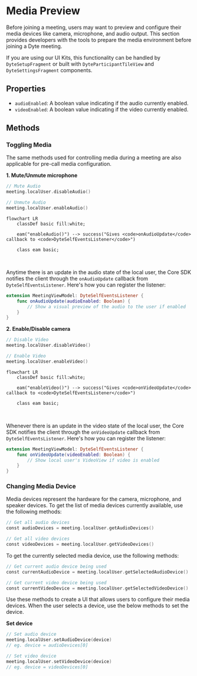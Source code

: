 # Media Preview

Before joining a meeting, users may want to preview and configure their media devices like camera, microphone, and audio output.
This section provides developers with the tools to prepare the media environment before joining a Dyte meeting.

If you are using our UI Kits, this functionality can be handled by `DyteSetupFragment` or built with `DyteParticipantTileView`
and `DyteSettingsFragment` components.

## Properties

- `audioEnabled`: A <span className="tag-orange">boolean</span> value indicating if the audio currently enabled.
- `videoEnabled`: A <span className="tag-orange">boolean</span> value indicating if the video currently enabled.

## Methods

### Toggling Media

The same methods used for controlling media during a meeting are also applicable for pre-call media configuration.

**1. Mute/Unmute microphone**

```swift
// Mute Audio
meeting.localUser.disableAudio()

// Unmute Audio
meeting.localUser.enableAudio()
```

```mermaid
flowchart LR
    classDef basic fill:white;

    eam("enableAudio()") --> success("Gives <code>onAudioUpdate</code> callback to <code>DyteSelfEventsListener</code>")

    class eam basic;
```

<br />

Anytime there is an update in the audio state of the local user, the Core SDK notifies the client through the `onAudioUpdate` callback
from `DyteSelfEventsListener`. Here's how you can register the listener:

```swift
extension MeetingViewModel: DyteSelfEventsListener {
    func onAudioUpdate(audioEnabled: Boolean) {
        // Show a visual preview of the audio to the user if enabled
    }
}
```

**2. Enable/Disable camera**

```swift
// Disable Video
meeting.localUser.disableVideo()

// Enable Video
meeting.localUser.enableVideo()
```

```mermaid
flowchart LR
    classDef basic fill:white;

    eam("enableVideo()") --> success("Gives <code>onVideoUpdate</code> callback to <code>DyteSelfEventsListener</code>")

    class eam basic;
```

<br />

Whenever there is an update in the video state of the local user, the Core SDK notifies the client through the `onVideoUpdate` callback
from `DyteSelfEventsListener`. Here's how you can register the listener:

```swift
extension MeetingViewModel: DyteSelfEventsListener {
    func onVideoUpdate(videoEnabled: Boolean) {
        // Show local user's VideoView if video is enabled
    }
}
```

### Changing Media Device

Media devices represent the hardware for the camera, microphone, and speaker devices. To get the list of media devices currently
available, use the following methods:

```swift
// Get all audio devices
const audioDevices = meeting.localUser.getAudioDevices()

// Get all video devices
const videoDevices = meeting.localUser.getVideoDevices()
```

To get the currently selected media device, use the following methods:

```swift
// Get current audio device being used
const currentAudioDevice = meeting.localUser.getSelectedAudioDevice()

// Get current video device being used
const currentVideoDevice = meeting.localUser.getSelectedVideoDevice()
```

Use these methods to create a UI that allows users to configure their media devices. When the user selects a device, use the below methods to set the device.

**Set device**

```swift
// Set audio device
meeting.localUser.setAudioDevice(device)
// eg. device = audioDevices[0]

// Set video device
meeting.localUser.setVideoDevice(device)
// eg. device = videoDevices[0]
```
